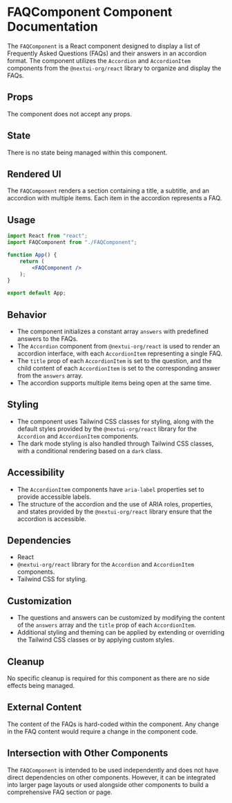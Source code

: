 # FAQComponent Component Documentation

The `FAQComponent` is a React component designed to display a list of Frequently Asked Questions (FAQs) and their answers in an accordion format. The component utilizes the `Accordion` and `AccordionItem` components from the `@nextui-org/react` library to organize and display the FAQs.

## Props

The component does not accept any props.

## State

There is no state being managed within this component.

## Rendered UI

The `FAQComponent` renders a section containing a title, a subtitle, and an accordion with multiple items. Each item in the accordion represents a FAQ.

## Usage

```jsx
import React from "react";
import FAQComponent from "./FAQComponent";

function App() {
    return (
        <FAQComponent />
    );
}

export default App;
```

## Behavior

- The component initializes a constant array `answers` with predefined answers to the FAQs.
- The `Accordion` component from `@nextui-org/react` is used to render an accordion interface, with each `AccordionItem` representing a single FAQ.
- The `title` prop of each `AccordionItem` is set to the question, and the child content of each `AccordionItem` is set to the corresponding answer from the `answers` array.
- The accordion supports multiple items being open at the same time.

## Styling

- The component uses Tailwind CSS classes for styling, along with the default styles provided by the `@nextui-org/react` library for the `Accordion` and `AccordionItem` components.
- The dark mode styling is also handled through Tailwind CSS classes, with a conditional rendering based on a `dark` class.

## Accessibility

- The `AccordionItem` components have `aria-label` properties set to provide accessible labels.
- The structure of the accordion and the use of ARIA roles, properties, and states provided by the `@nextui-org/react` library ensure that the accordion is accessible.

## Dependencies

- React
- `@nextui-org/react` library for the `Accordion` and `AccordionItem` components.
- Tailwind CSS for styling.

## Customization

- The questions and answers can be customized by modifying the content of the `answers` array and the `title` prop of each `AccordionItem`.
- Additional styling and theming can be applied by extending or overriding the Tailwind CSS classes or by applying custom styles.

## Cleanup

No specific cleanup is required for this component as there are no side effects being managed.

## External Content

The content of the FAQs is hard-coded within the component. Any change in the FAQ content would require a change in the component code.

## Intersection with Other Components

The `FAQComponent` is intended to be used independently and does not have direct dependencies on other components. However, it can be integrated into larger page layouts or used alongside other components to build a comprehensive FAQ section or page.